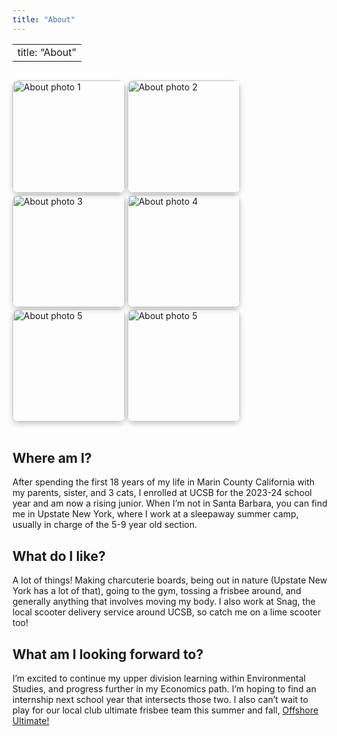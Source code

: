 ```yaml
---
title: "About"
---
```


---
title: "About"
---

<div style="
  display: flex;
  flex-wrap: nowrap;
  justify-content: center;
  gap: 1em;
  margin-top: 1em;
">
  <img src="aboutpics/about1.jpeg" alt="About photo 1" style="height: 180px; width: auto; aspect-ratio: 1 / 1; object-fit: cover; border-radius: 10px; box-shadow: 0 4px 8px rgba(0,0,0,0.2);">
  <img src="aboutpics/about2.jpeg" alt="About photo 2" style="height: 180px; width: auto; aspect-ratio: 1 / 1; object-fit: cover; border-radius: 10px; box-shadow: 0 4px 8px rgba(0,0,0,0.2);">
  <img src="aboutpics/about3.jpeg" alt="About photo 3" style="height: 180px; width: auto; aspect-ratio: 1 / 1; object-fit: cover; border-radius: 10px; box-shadow: 0 4px 8px rgba(0,0,0,0.2);">
  <img src="aboutpics/about4.PNG" alt="About photo 4"
  style="height: 180px; width: auto;
         aspect-ratio: 1 / 1;
         object-fit: cover;
         object-position: center top;
         border-radius: 10px;
         box-shadow: 0 4px 8px rgba(0,0,0,0.2);">
  <img src="aboutpics/about5.JPEG" alt="About photo 5" style="height: 180px; width: auto; aspect-ratio: 1 / 1; object-fit: cover; border-radius: 10px; box-shadow: 0 4px 8px rgba(0,0,0,0.2);">
  <img src="aboutpics/about6.JPG" alt="About photo 5" style="height: 180px; width: auto; aspect-ratio: 1 / 1; object-fit: cover; border-radius: 10px; box-shadow: 0 4px 8px rgba(0,0,0,0.2);">
</div>

## Where am I?

After spending the first 18 years of my life in Marin County California with my parents, sister, and 3 cats, I enrolled at UCSB for the 2023-24 school year and am now a rising junior. When I'm not in Santa Barbara, you can find me in Upstate New York, where I work at a sleepaway summer camp, usually in charge of the 5-9 year old section.

## What do I like?

A lot of things! Making charcuterie boards, being out in nature (Upstate New York has a lot of that), going to the gym, tossing a frisbee around, and generally anything that involves moving my body. I also work at Snag, the local scooter delivery service around UCSB, so catch me on a lime scooter too!

## What am I looking forward to?

I'm excited to continue my upper division learning within Environmental Studies, and progress further in my Economics path. I'm hoping to find an internship next school year that intersects those two. I also can't wait to play for our local club ultimate frisbee team this summer and fall, [Offshore Ultimate!](https://www.instagram.com/OffshoreUlti/)






